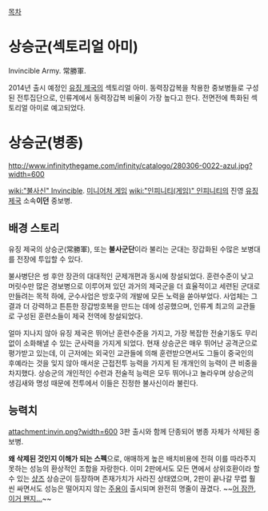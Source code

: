 [[목차]]
= 상승군(섹토리얼 아미) =
Invincible Army. 常勝軍.

2014년 출시 예정인 [[유징 제국]]의 섹토리얼 아미. 동력장갑복을 착용한 중보병들로 구성된 전투집단으로, 인류계에서 동력장갑복 비율이 가장 높다고 한다. 전면전에 특화된 섹토리얼 아미로 예고되었다.
= 상승군(병종) =
http://www.infinitythegame.com/infinity/catalogo/280306-0022-azul.jpg?width=600

[[wiki:"불사신" Invincible]]. [[미니어처 게임]] [[wiki:"인피니티(게임)" 인피니티]]의 진영 [[유징 제국]] 소속'''이던''' 중보병.
== 배경 스토리 ==
유징 제국의 상승군(常勝軍), 또는 '''불사군단'''이라 불리는 군대는 장갑화된 수많은 보병대를 전장에 투입할 수 있다.

불사병단은 썽 후안 장관의 대대적인 군제개편과 동시에 창설되었다. 훈련수준이 낮고 머릿수만 많은 경보병으로 이루어져 있던 과거의 제국군을 더 효율적이고 세련된 군대로 만들려는 목적 하에, 군수사업은 방호구의 개발에 모든 노력을 쏟아부었다. 사업체는 그 결과 더 강력하고 튼튼한 장갑방호복을 만드는 데에 성공했으며, 인류계 최고의 교관들로 구성된 훈련소들이 제국 전역에 창설되었다.

얼마 지나지 않아 유징 제국은 뛰어난 훈련수준을 가지고, 가장 복잡한 전술기동도 무리 없이 소화해낼 수 있는 군사력을 가지게 되었다. 현재 상승군은 매우 뛰어난 공격군으로 평가받고 있는데, 이 근저에는 외국인 교관들에 의해 훈련받으면서도 그들이 중국인의 후예라는 것을 잊지 않아 매서운 근접전투 능력을 가지게 된 개개인의 능력이 큰 비중을 차지했다. 상승군의 개인적인 수련과 전술적 능력은 모두 뛰어나고 놀라우며 상승군의 생김새와 명성 때문에 전투에서 이들은 진정한 불사신이라 불린다.

== 능력치 ==
attachment:invin.png?width=600
3판 출시와 함께 단종되어 병종 자체가 삭제된 중보병.

'''왜 삭제된 것인지 이해가 되는 스펙'''으로, 애매하게 높은 배치비용에 전혀 이를 따라주지 못하는 성능의 환상적인 조합을 자랑한다. 이미 2판에서도 모든 면에서 상위호환이라 할 수 있는 [[샹즈]] 상승군이 등장하며 존재가치가 사라진 상태였으며, 2판이 끝나갈 무렵 훨씬 싸면서도 성능은 떨어지지 않는 [[주용]]이 출시되며 완전히 명줄이 끊겼다. ~~[[잔시|어 잠깐, 이거 왠지...]]~~

